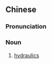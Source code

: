 {{also|水力学}}
==Chinese==
{{zh-forms|s=水力学|type=21}}

===Pronunciation===
{{zh-pron
|m=shuǐlìxué
|cat=n
}}

===Noun===
{{zh-noun}}

# [[hydraulics]]